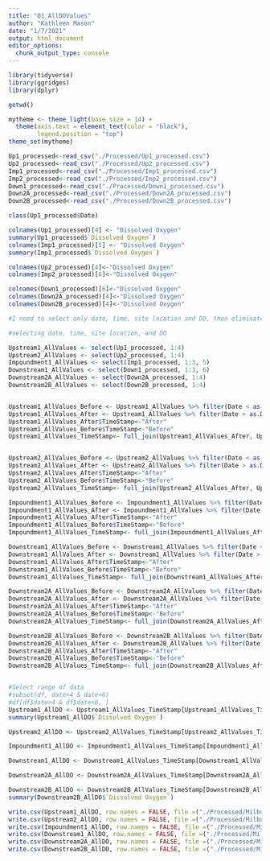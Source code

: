 ```yaml
---
title: "Q1_AllDOValues"
author: "Kathleen Mason"
date: "1/7/2021"
output: html_document
editor_options: 
  chunk_output_type: console
---
```

```r
library(tidyverse)
library(ggridges)
library(dplyr)

getwd()

mytheme <- theme_light(base_size = 14) +
  theme(axis.text = element_text(color = "black"), 
        legend.position = "top")
theme_set(mytheme)

Up1_processed<-read_csv("./Processed/Up1_processed.csv")
Up2_processed<-read_csv("./Processed/Up2_processed.csv")
Imp1_processed<-read_csv("./Processed/Imp1_processed.csv")
Imp2_processed<-read_csv("./Processed/Imp2_processed.csv")
Down1_processed<-read_csv("./Processed/Down1_processed.csv")
Down2A_processed<-read_csv("./Processed/Down2A_processed.csv")
Down2B_processed<-read_csv("./Processed/Down2B_processed.csv")

class(Up1_processed$Date)

colnames(Up1_processed)[4] <- "Dissolved Oxygen"
summary(Up1_processed$`Dissolved Oxygen`)
colnames(Imp1_processed)[5] <- "Dissolved Oxygen"
summary(Imp1_processed$`Dissolved Oxygen`)

colnames(Up2_processed)[4]<-"Dissolved Oxygen"
colnames(Imp2_processed)[6]<-"Dissolved Oxygen"

colnames(Down1_processed)[6]<-"Dissolved Oxygen"
colnames(Down2A_processed)[4]<-"Dissolved Oxygen"
colnames(Down2B_processed)[4]<-"Dissolved Oxygen"

#I need to select only date, time, site location and DO, then eliminate outliers- so set range of DO from 0-15, and set a before and after dam removal time stamp...then save these data sets to be used again.

#selecting date, time, site location, and DO

Upstream1_AllValues <- select(Up1_processed, 1:4)
Upstream2_AllValues <- select(Up2_processed, 1:4)
Impoundment1_AllValues <- select(Imp1_processed, 1:3, 5)
Downstream1_AllValues <- select(Down1_processed, 1:3, 6)
Downstream2A_AllValues <- select(Down2A_processed, 1:4)
Downstream2B_AllValues <- select(Down2B_processed, 1:4)



```

```r

Upstream1_AllValues_Before <- Upstream1_AllValues %>% filter(Date < as.Date("2017-09-21"))
Upstream1_AllValues_After <- Upstream1_AllValues %>% filter(Date > as.Date("2017-09-21"))
Upstream1_AllValues_After$TimeStamp<-"After"
Upstream1_AllValues_Before$TimeStamp<-"Before"
Upstream1_AllValues_TimeStamp<- full_join(Upstream1_AllValues_After, Upstream1_AllValues_Before)


Upstream2_AllValues_Before <- Upstream2_AllValues %>% filter(Date < as.Date("2017-09-21"))
Upstream2_AllValues_After <- Upstream2_AllValues %>% filter(Date > as.Date("2017-09-21"))
Upstream2_AllValues_After$TimeStamp<-"After"
Upstream2_AllValues_Before$TimeStamp<-"Before"
Upstream2_AllValues_TimeStamp<- full_join(Upstream2_AllValues_After, Upstream2_AllValues_Before)

Impoundment1_AllValues_Before <- Impoundment1_AllValues %>% filter(Date < as.Date("2017-09-21"))
Impoundment1_AllValues_After <- Impoundment1_AllValues %>% filter(Date > as.Date("2017-09-21"))
Impoundment1_AllValues_After$TimeStamp<-"After"
Impoundment1_AllValues_Before$TimeStamp<-"Before"
Impoundment1_AllValues_TimeStamp<- full_join(Impoundment1_AllValues_After, Impoundment1_AllValues_Before)

Downstream1_AllValues_Before <- Downstream1_AllValues %>% filter(Date < as.Date("2017-09-21"))
Downstream1_AllValues_After <- Downstream1_AllValues %>% filter(Date > as.Date("2017-09-21"))
Downstream1_AllValues_After$TimeStamp<-"After"
Downstream1_AllValues_Before$TimeStamp<-"Before"
Downstream1_AllValues_TimeStamp<- full_join(Downstream1_AllValues_After, Downstream1_AllValues_Before)

Downstream2A_AllValues_Before <- Downstream2A_AllValues %>% filter(Date < as.Date("2017-09-21"))
Downstream2A_AllValues_After <- Downstream2A_AllValues %>% filter(Date > as.Date("2017-09-21"))
Downstream2A_AllValues_After$TimeStamp<-"After"
Downstream2A_AllValues_Before$TimeStamp<-"Before"
Downstream2A_AllValues_TimeStamp<- full_join(Downstream2A_AllValues_After, Downstream2A_AllValues_Before)

Downstream2B_AllValues_Before <- Downstream2B_AllValues %>% filter(Date < as.Date("2017-09-21"))
Downstream2B_AllValues_After <- Downstream2B_AllValues %>% filter(Date > as.Date("2017-09-21"))
Downstream2B_AllValues_After$TimeStamp<-"After"
Downstream2B_AllValues_Before$TimeStamp<-"Before"
Downstream2B_AllValues_TimeStamp<- full_join(Downstream2B_AllValues_After, Downstream2B_AllValues_Before)


#Select range of data
#subset(df, date>4 & date<6)
#df[df$date>4 & df$date<6, ]
Upstream1_AllDO <- Upstream1_AllValues_TimeStamp[Upstream1_AllValues_TimeStamp$`Dissolved Oxygen`>= 0 & Upstream1_AllValues_TimeStamp$`Dissolved Oxygen`<= 15 , ]
summary(Upstream1_AllDO$`Dissolved Oxygen`)

Upstream2_AllDO <- Upstream2_AllValues_TimeStamp[Upstream2_AllValues_TimeStamp$`Dissolved Oxygen`>= 0 & Upstream2_AllValues_TimeStamp$`Dissolved Oxygen`<= 15 , ]

Impoundment1_AllDO <- Impoundment1_AllValues_TimeStamp[Impoundment1_AllValues_TimeStamp$`Dissolved Oxygen`>= 0 & Impoundment1_AllValues_TimeStamp$`Dissolved Oxygen`<= 15 , ]

Downstream1_AllDO <- Downstream1_AllValues_TimeStamp[Downstream1_AllValues_TimeStamp$`Dissolved Oxygen`>= 0 & Downstream1_AllValues_TimeStamp$`Dissolved Oxygen`<= 15 , ]

Downstream2A_AllDO <- Downstream2A_AllValues_TimeStamp[Downstream2A_AllValues_TimeStamp$`Dissolved Oxygen`>= 0 & Downstream2A_AllValues_TimeStamp$`Dissolved Oxygen`<= 15 , ]

Downstream2B_AllDO <- Downstream2B_AllValues_TimeStamp[Downstream2B_AllValues_TimeStamp$`Dissolved Oxygen`>= 0 & Downstream2B_AllValues_TimeStamp$`Dissolved Oxygen`<= 15 , ]
summary(Downstream2B_AllDO$`Dissolved Oxygen`)

write.csv(Upstream1_AllDO, row.names = FALSE, file =("./Processed/MilburnieDam_Upstream1_AllDO_processed.csv"))
write.csv(Upstream2_AllDO, row.names = FALSE, file =("./Processed/MilburnieDam_Upstream2_AllDO_processed.csv"))
write.csv(Impoundment1_AllDO, row.names = FALSE, file =("./Processed/MilburnieDam_Impoundment1_AllDO_processed.csv"))
write.csv(Downstream1_AllDO, row.names = FALSE, file =("./Processed/MilburnieDam_Downstream1_AllDO_processed.csv"))
write.csv(Downstream2A_AllDO, row.names = FALSE, file =("./Processed/MilburnieDam_Downstream2A_AllDO_processed.csv"))
write.csv(Downstream2B_AllDO, row.names = FALSE, file =("./Processed/MilburnieDam_Downstream2B_AllDO_processed.csv"))

```

